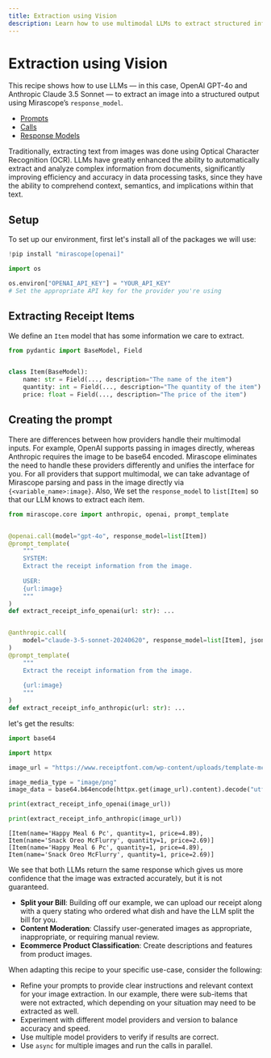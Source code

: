 ```yaml
---
title: Extraction using Vision
description: Learn how to use multimodal LLMs to extract structured information from images with OpenAI and Anthropic models
---
```


# Extraction using Vision

This recipe shows how to use LLMs — in this case, OpenAI GPT-4o and Anthropic Claude 3.5 Sonnet — to extract an image into a structured output using Mirascope’s `response_model`.

<Info title="Mirascope Concepts Used" collapsible={true} defaultCollapsed={true}>
<ul>
<li><a href="/docs/mirascope/learn/prompts/">Prompts</a></li>
<li><a href="/docs/mirascope/learn/calls/">Calls</a></li>
<li><a href="/docs/mirascope/learn/response_models/">Response Models</a></li>
</ul>
</Info>

<Note title="Background">
<p>
Traditionally, extracting text from images was done using Optical Character Recognition (OCR). LLMs have greatly enhanced the ability to automatically extract and analyze complex information from documents, significantly improving efficiency and accuracy in data processing tasks, since they have the ability to comprehend context, semantics, and implications within that text.
</p>
</Note>

## Setup

To set up our environment, first let's install all of the packages we will use:


```python
!pip install "mirascope[openai]"
```


```python
import os

os.environ["OPENAI_API_KEY"] = "YOUR_API_KEY"
# Set the appropriate API key for the provider you're using
```

## Extracting Receipt Items

We define an `Item` model that has some information we care to extract.


```python
from pydantic import BaseModel, Field


class Item(BaseModel):
    name: str = Field(..., description="The name of the item")
    quantity: int = Field(..., description="The quantity of the item")
    price: float = Field(..., description="The price of the item")
```

## Creating the prompt

There are differences between how providers handle their multimodal inputs. For example, OpenAI supports passing in images directly, whereas Anthropic requires the image to be base64 encoded. Mirascope eliminates the need to handle these providers differently and unifies the interface for you. For all providers that support multimodal, we can take advantage of Mirascope parsing and pass in the image directly via `{<variable_name>:image}`.
Also, We set the `response_model` to `list[Item]` so that our LLM knows to extract each item.



```python
from mirascope.core import anthropic, openai, prompt_template


@openai.call(model="gpt-4o", response_model=list[Item])
@prompt_template(
    """
    SYSTEM:
    Extract the receipt information from the image.
    
    USER:
    {url:image}
    """
)
def extract_receipt_info_openai(url: str): ...


@anthropic.call(
    model="claude-3-5-sonnet-20240620", response_model=list[Item], json_mode=True
)
@prompt_template(
    """
    Extract the receipt information from the image.
    
    {url:image}
    """
)
def extract_receipt_info_anthropic(url: str): ...
```

let's get the results:


```python
import base64

import httpx

image_url = "https://www.receiptfont.com/wp-content/uploads/template-mcdonalds-1-screenshot-fit.png"

image_media_type = "image/png"
image_data = base64.b64encode(httpx.get(image_url).content).decode("utf-8")

print(extract_receipt_info_openai(image_url))

print(extract_receipt_info_anthropic(image_url))
```

    [Item(name='Happy Meal 6 Pc', quantity=1, price=4.89), Item(name='Snack Oreo McFlurry', quantity=1, price=2.69)]
    [Item(name='Happy Meal 6 Pc', quantity=1, price=4.89), Item(name='Snack Oreo McFlurry', quantity=1, price=2.69)]


We see that both LLMs return the same response which gives us more confidence that the image was extracted accurately, but it is not guaranteed.

<Info title="Additional Real-World Examples">
<ul>
<li><b>Split your Bill</b>: Building off our example, we can upload our receipt along with a query stating who ordered what dish and have the LLM split the bill for you.</li>
<li><b>Content Moderation</b>: Classify user-generated images as appropriate, inappropriate, or requiring manual review.</li>
<li><b>Ecommerce Product Classification</b>: Create descriptions and features from product images.</li>
</ul>
</Info>

When adapting this recipe to your specific use-case, consider the following:

- Refine your prompts to provide clear instructions and relevant context for your image extraction. In our example, there were sub-items that were not extracted, which depending on your situation may need to be extracted as well.
- Experiment with different model providers and version to balance accuracy and speed.
- Use multiple model providers to verify if results are correct.
- Use `async` for multiple images and run the calls in parallel.

